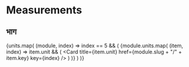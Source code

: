 # Measurements


## भाग
{units.map(
    (module, index) =>
    index == 5 && (
        <Cards>
            {module.units.map(
                (item, index) =>
                item.unit && (
                    <Card title={item.unit} href={module.slug + "/" + item.key} key={index} />
                )
            )}
        </Cards>
    )
)}